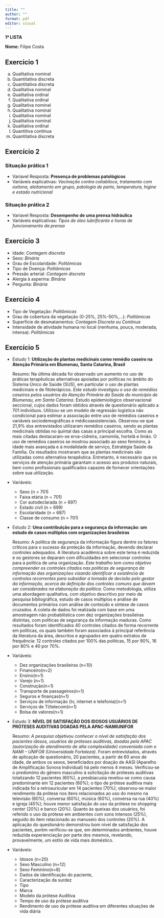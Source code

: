 ```yaml
---
title: ""
author: ""
format: pdf
editor: visual
---
```

**1ª LISTA** 

**Nome:** Filipe Costa


## Exercicio 1

a. Qualitativa nominal
b. Quantitativa discreta
c. Quantitativa discreta
d. Qualitativa nominal
e. Qualitativa ordinal
f. Qualitativa ordinal
g. Qualitativa nominal
h. Qualitativa nominal
i. Qualitativa nominal
j. Qualitativa nominal
k. Qualitativa ordinal
l. Quantitiva contínua
m. Quantitativa discreta

## Exercício 2

### Situação prática 1
- Variavel Resposta: **Presença de problemas patológicos**
- Variáveis explicativas: *Vacinação contra coliabiloce, tratamento com oxitona, aleitamento em grupo, patologia de parto, temperatura, higine e estado nutricional*

### Situação prática 2
- Variavel Resposta: **Desempenho de uma prensa hidráulica**
- Variáveis explicativas: *Tipos de óleo lubrificante e horas de funcionamento da prensa*

## Exercício 3
- Idade: *Contagem discreta*
- Sexo: *Binária*
- Grau de Escolaridade: *Politômicas*
- Tipo de Doença: *Politômicas*
- Pressão arterial: *Contagem discreta*
- Alergia à asperina: *Binária*
- Pergunta: *Binária*

## Exercício 4

- Tipo de Vegetação: *Politômicas*
- Grau de cobertura da vegetação (0-25%, 25%-50%,...): *Politômicas*
- Superfície de desmatamentos: *Contagem Discreta* ou *Contínua*
- Intensidade de atividade humana no local (nenhuma, 
pouca, moderada, intensa): *Politômicas*

## Exercício 5

- Estudo 1: **Utilização de plantas medicinais como remédio caseiro na Atenção Primária em Blumenau, Santa Catarina, Brasil**

    Resumo:
    Na última década foi observado um aumento no uso de práticas terapêuticas alternativas apoiadas por políticas no âmbito do Sistema Único de Saúde (SUS), em particular o uso de plantas medicinais e de fitoterápicos. *Este estudo investigou o uso de remédios caseiros pelos usuários da Atenção Primária da Saúde do município de Blumenau, em Santa Catarina*. Estudo epidemiológico observacional seccional, cujos dados foram obtidos através de questionário aplicado a 701 indivíduos. Utilizou-se um modelo de regressão logística não condicional para estimar a associação entre uso de remédios caseiros e variáveis sociodemográficas e médicoassistenciais. Observou-se que 21,9% dos entrevistados utilizaram remédios caseiros, sendo as plantas medicinais obtidas no quintal das casas a principal escolha. Como as mais citadas destacaram-se erva-cidreira, camomila, hortelã e limão. O uso de remédios caseiros se mostrou associado ao sexo feminino, à idade mais avançada e à modalidade de serviço, Estratégia Saúde da Família. Os resultados mostraram que as plantas medicinais são utilizadas como alternativa terapêutica. Entretanto, é necessário que os serviços de atenção primária garantam o acesso aos produtos naturais, bem como profissionais qualificados capazes de fornecer orientações sobre sua utilização.

- Variáveis: 
    - Sexo (n = 701)
    - Faixa etária (n = 701)
    - Cor autodeclarada (n = 697)
    - Estado civil (n = 699)
    - Escolaridade (n = 687)
    - Classe de consumo (n = 701)


- Estudo 2: **Uma contribuição para a segurança da informação: um estudo de casos múltiplos com organizações brasileiras**

    Resumo:
    A política de segurança da informação figura dentre os fatores críticos para o sucesso da proteção da informação, devendo declarar controles adequados. A literatura acadêmica sobre este tema é reduzida e os gestores se deparam com dificuldades em selecionar controles para a política de uma organização. *Este trabalho tem como objetivo compreender os controles citados nas políticas de segurança da informação das organizações visando identificar a existência de controles recorrentes para subsidiar a tomada de decisão pelo gestor da informação, acerca da definição dos controles comuns que devem ser considerados na elaboração da política*. Como metodologia, utiliza uma abordagem qualitativa, com objetivo descritivo por meio de pesquisa bibliográfica, estudo de casos múltiplos e análise de documentos primários com análise de conteúdo e síntese de casos cruzados. A coleta de dados foi realizada com base em uma amostragem não probabilística com dez organizações brasileiras distintas, com políticas de segurança da informação maduras. Como resultados foram identificados 40 controles citados de forma recorrente em políticas, os quais também foram associados à principal referência da literatura da área, descritos e agrupados em quatro extratos de frequência: 12 controles citados por 100% das políticas, 15 por 90%, 16 por 80% e 40 por 70%.


- Variáveis: 
    - Dez organizações brasileiras (n=10)
    - Financeiro(n=2)
    - Ensino(n=1)
    - Varejo (n=1)
    - Construção(n=1)
    - Transporte de passageiros(n=1)
    - Seguros e finanças(n=1)
    - Serviços de informação (tv, internet e telefonia)(n=1)
    - Serviços de TI/telecom(n=1)
    - Bolsa de valores(n=1)


- Estudo 3: **NÍVEL DE SATISFAÇÃO DOS IDOSOS USUÁRIOS DE PRÓTESES AUDITIVAS DOADAS PELA APAC-NAMIUNIFOR**

    Resumo:
    *A pesquisa objetivou conhecer o nível de satisfação dos pacientes idosos, usuários de próteses auditivas, doadas pela APAC (autorização de atendimento de alta complexidade) conveniada com o NAMI – UNIFOR (Universidade Fortaleza)*. Foram entrevistados, através
    de aplicação de questionário, 20 pacientes, a partir de 60 anos de idade, de ambos os sexos, beneficiados por doação de AASI (Aparelho de Amplificação Sonora Individual) há pelo menos 4 meses. Verificou-se o predomínio do gênero masculino à solicitação de próteses auditivas totalizando 12 pacientes (60%), a presbiacusia revelou-se como causa predominante em 12 pacientes (60%); o tipo de prótese auditiva mais indicada foi a retroauricular em 14 pacientes (70%); observou-se maior rendimento da prótese nos itens relacionados ao uso do mesmo na televisão (60%), conversa (60%), música (60%), conversa na rua (40%) e igreja (45%); houve menor satisfação do uso da prótese no shopping
    center (20%) e banco (20%). Quanto às queixas dos usuários, foi referido o uso da prótese em ambientes com sons intensos (25%), seguido do item relacionado ao manuseio dos controles (20%). A aplicação do questionário demonstrou bom nível de satisfação dos pacientes, porém verificou-se que, em determinados ambientes, houve reduzida experienciação por parte dos mesmos, revelando, provavelmente, um estilo de vida mais doméstico.

- Variáveis:
    - Idosos (n=20)
    - Sexo Masculino (n=12)
    - Sexo Feminino(n=8)
    - Dados de identificação do paciente,
    - Caracterização da surdez
    - Tipo
    - Marca
    - Modelo da prótese Auditiva
    - Tempo de uso da prótese auditiva 
    - Rendimento de uso da prótese auditiva em diferentes situações de vida diária
